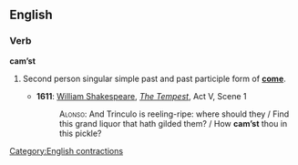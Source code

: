 ==English==

===Verb===
'''cam’st'''

# {{archaic}} Second person singular simple past and past participle form of '''[[come]]'''.
#* '''1611''': [[w:William Shakespeare|William Shakespeare]], ''[[s:The Tempest|The Tempest]]'', Act V, Scene 1
#*:<span style="font-variant:small-caps">Alonso:</span> And Trinculo is reeling-ripe: where should they / Find this grand liquor that hath gilded them? / How '''cam’st''' thou in this pickle?

[[Category:English contractions]]
